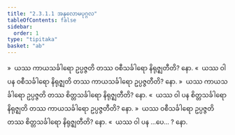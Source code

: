 ```yaml
---
title: "2.3.1.1 အနုလောမပုဂ္ဂလ"
tableOfContents: false
sidebar:
  order: 1
type: "tipitaka"
basket: "ab"
---
```



<DynamicBreadcrumb />

<Division number="128">

<Paragraph number="562">
»  ယဿ ကာယသင်္ခါရော ဥပ္ပဇ္ဇတိ တဿ ဝစီသင်္ခါရော နိရုဇ္ဈတီတိ? နော.
</Paragraph>

<Paragraph number="563">
«  ယဿ ဝါ ပန ဝစီသင်္ခါရော နိရုဇ္ဈတိ တဿ ကာယသင်္ခါရော ဥပ္ပဇ္ဇတီတိ? နော.
</Paragraph>

<Paragraph number="564">
»  ယဿ ကာယသင်္ခါရော ဥပ္ပဇ္ဇတိ တဿ စိတ္တသင်္ခါရော နိရုဇ္ဈတီတိ? နော.
</Paragraph>

<Paragraph number="565">
«  ယဿ ဝါ ပန စိတ္တသင်္ခါရော နိရုဇ္ဈတိ တဿ ကာယသင်္ခါရော ဥပ္ပဇ္ဇတီတိ? နော.
</Paragraph>

</Division>
<Division number="129">

<Paragraph number="566">
»  ယဿ ဝစီသင်္ခါရော ဥပ္ပဇ္ဇတိ တဿ စိတ္တသင်္ခါရော နိရုဇ္ဈတီတိ? နော.
</Paragraph>

<Paragraph number="567">
«  ယဿ ဝါ ပန …ပေ… ? နော.
</Paragraph>
</Division>